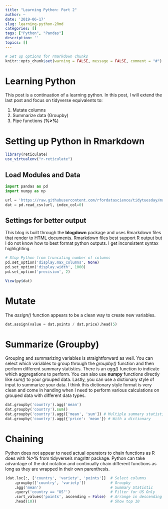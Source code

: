 ```yaml
---
title: "Learning Python: Part 2"
author: ~
date: '2019-06-17'
slug: learning-python-2Rmd
categories: []
tags: ["Python", "Pandas"]
description: ''
topics: []
---
```


```r
# Set up options for rmarkdown chunks
knitr::opts_chunk$set(warning = FALSE, message = FALSE, comment = "#")
```

# Learning Python

This post is a continuation of a learning python. In this post, I will extend the last post and focus on tidyverse equivalents to:

1. Mutate columns
2. Summarize data (Groupby)
3. Pipe functions (**%>%**)

# Setting up Python in Rmarkdown

```r
library(reticulate)
use_virtualenv("r-reticulate")
```

## Load Modules and Data
```python
import pandas as pd
import numpy as np

url = 'https://raw.githubusercontent.com/rfordatascience/tidytuesday/master/data/2019/2019-05-28/winemag-data-130k-v2.csv'
dat = pd.read_csv(url, index_col=0)
```

## Settings for better output 

This blog is built through the **blogdown** package and uses Rmarkdown files that render to HTML documents. Rmarkdown files best support R output but I do not know how to best format python outputs. I get inconsistent syntax highlighting. 

```python
# Stop Python from truncating number of columns
pd.set_option('display.max_columns', None)
pd.set_option('display.width', 1000)
pd.set_option('precision', 2)
```

```r
View(py$dat)
```

# Mutate

The *assign()* function appears to be a clean way to create new variables. 

```python
dat.assign(value = dat.points / dat.price).head(5)
```

# Summarize (Groupby)

Grouping and summarizing variables is straightforward as well. You can select which variables to group through the *groupby()* function and then perform different summary statistics. There is an *agg()* function to indicate which aggregations to perform. You can also use **numpy** functions directly like *sum()* to your grouped data. Lastly, you can use a dictionary style of input to summarize your data. I think this dictionary style format is very clean and come in handing when I need to perform various calculations on grouped data with different data types. 

```python
dat.groupby('country').agg('mean')
dat.groupby('country').sum()
dat.groupby('country').agg(['mean', 'sum']) # Multiple summary statistics
dat.groupby('country').agg({'price': 'mean'}) # With a dictionary
```

# Chaining 

Python does not appear to need actual operators to chain functions as R does with **%>%** from tidyverse's magrittr package. Python can take advantage of the dot notation and continually chain different functions as long as they are wrapped in their own parenthesis. 

```python
(dat.loc[:, ['country', 'variety', 'points']]  # Select columns
    .groupby(['country', 'variety'])           # Groupby
    .agg('mean')                               # Summary Statistic
    .query('country == "US"')                  # Filter for US Only
    .sort_values('points', ascending = False)  # Arrange in descending order
    .head(10))                                 # Show top 10  
```

